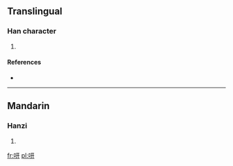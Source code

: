 ==Translingual==

===Han character===
{{Han char|rn=30|rad=口|as=06|sn=9|four=|canj=口一廿 (RMT)}}

# {{defn|Han|sort=口06}}

====References====
* {{Han ref|kx=0181.020|dkj=03525|dj=0405.200|hdz=10585.020|uh=549E|ud=21662}}

----

==Mandarin==

===Hanzi===
{{cmn-hanzi|pin=[[xiàn]] ([[xian4]])|wg=hsien<sup>4</sup>}}

# {{defn|Mandarin|sort=口06}}

[[fr:咞]]
[[pl:咞]]